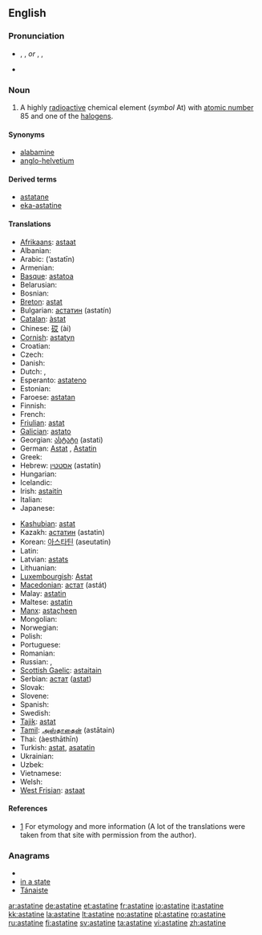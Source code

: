 {{wikipedia}}
==English==
{{elements|At|polonium|Po|radon|Rn}}

===Pronunciation===
* {{enPR|ăsʹtətēn}}, {{IPA|/ˈæstətiːn/}}, {{SAMPA|/"{st@ti:n/}} ''or'' {{enPR|ăsʹtətĭn}}, {{IPA|/ˈæstətɪn/}}, {{SAMPA|/"{st@tIn/}}
* {{audio|en-us-astatine.ogg|Audio (US)}}

===Noun===
{{en-noun|-}}

# {{element}} A highly [[radioactive]] chemical element (''symbol'' At) with [[atomic number]] 85 and one of the [[halogen]]s.<!--encyclopedic info  It occurs in only one [[isotope]] with an [[atomic mass]] of 210.  It is intensely radioactive with a [[half life]] of 8.1 hours.-->

====Synonyms====
* [[alabamine]] {{qualifier|proposed name}}
* [[anglo-helvetium]] {{qualifier|formerly}}

====Derived terms====
* [[astatane]]
* [[eka-astatine]]

====Translations====
{{trans-top|the chemical element}}
* [[Afrikaans]]: [[astaat]]
* Albanian: {{t-|sq|astat|xs=Albanian}}
* Arabic: {{Arab|[[استاتين]]}} (’astatīn) {{m}}
* Armenian: {{t-|hy|աստատ|tr=astat}}
* [[Basque]]: [[astatoa]]
* Belarusian: {{t-|be|астат|m|tr=astát|xs=Belarusian}}
* Bosnian: {{t-|bs|astat}}
* [[Breton]]: [[astat]]
* Bulgarian: [[астатин]] (astatín) {{m}}
* [[Catalan]]: [[àstat]]
* Chinese: [[砹]] (ài)
* [[Cornish]]: [[astatyn]]
* Croatian: {{t-|hr|astat}}
* Czech: {{t+|cs|astat}}
* Danish: {{t-|da|astat}}
* Dutch: {{t+|nl|astatium|n}}, {{t-|nl|astaat|n}}
* Esperanto: [[astateno]]
* Estonian: {{t-|et|astaat}}
* Faroese: [[astatan]]
* Finnish: {{t+|fi|astatiini}}
* French: {{t+|fr|astate|m}}
* [[Friulian]]: [[astat]]
* [[Galician]]: [[astato]]
* Georgian: [[ასტატი]] (astati)
* German: [[Astat]] {{n}}, [[Astatin]] {{n}}
* Greek: {{t+|el|άστατο|n|tr=ástato}}
* Hebrew: [[אסטטין]] (astatín)
* Hungarian: {{t+|hu|asztácium}}
* Icelandic: {{t+|is|astat}}
* Irish: [[astaitín]]
* Italian: {{t+|it|astato|m}}
* Japanese: {{t+|ja|アスタチン|tr=asutachin}}
{{trans-mid}}
* [[Kashubian]]: [[astat]]
* Kazakh: [[астатин]] (astatin)
* Korean: [[아스타틴]] (aseutatin)
* Latin: {{t+|la|astatium}}
* Latvian: [[astats]]
* Lithuanian: {{t+|lt|astatinas|xs=Lithuanian}}
* [[Luxembourgish]]: [[Astat]]
* [[Macedonian]]: [[астат]] (astát) {{m}}
* Malay: [[astatin]]
* Maltese: [[astatin]]
* [[Manx]]: [[astaçheen]]
* Mongolian: {{t-|mn|астат|tr=astat|sc=Cyrl|xs=Mongolian}}
* Norwegian: {{t+|no|astat}}
* Polish: {{t+|pl|astat|m}}
* Portuguese: {{t+|pt|astato|m}}
* Romanian: {{t+|ro|astatin|n}}
* Russian: {{t+|ru|астат|m|tr=astát}}, {{t|ru|астатин|m|tr=astatín}}
* [[Scottish Gaelic]]: [[astaitain]]
* Serbian: [[астат]] ([[astat]]) {{m}}
* Slovak: {{t-|sk|astat}}
* Slovene: {{t+|sl|astat}}
* Spanish: {{t+|es|astato|m}}
* Swedish: {{t+|sv|astat}}
* [[Tajik]]: [[astat]]
* [[Tamil]]: [[அஸ்தாதைன்]] (astātain)
* Thai: {{Thai|[[แอสทาทีน]]}} (àesthāthīn)
* Turkish: [[astat]], [[asatatin]]
* Ukrainian: {{t-|uk|астат|m|tr=astát|xs=Ukrainian}}
* Uzbek: {{t-|uz|астат|tr=astat|sc=Cyrl|xs=Uzbek}}
* Vietnamese: {{t|vi|astatin|xs=Vietnamese}}
* Welsh: {{t|cy|astatin|xs=Welsh}}
* [[West Frisian]]: [[astaat]]
{{trans-bottom}}

====References====
* [http://elements.vanderkrogt.net/elem/at.html] For etymology and more information (A lot of the translations were taken from that site with permission from the author).

===Anagrams===
* {{alphagram|aaeinstt}}
* [[in a state#English|in a state]]
* [[Tánaiste#English|Tánaiste]]


[[ar:astatine]]
[[de:astatine]]
[[et:astatine]]
[[fr:astatine]]
[[io:astatine]]
[[it:astatine]]
[[kk:astatine]]
[[la:astatine]]
[[lt:astatine]]
[[no:astatine]]
[[pl:astatine]]
[[ro:astatine]]
[[ru:astatine]]
[[fi:astatine]]
[[sv:astatine]]
[[ta:astatine]]
[[vi:astatine]]
[[zh:astatine]]